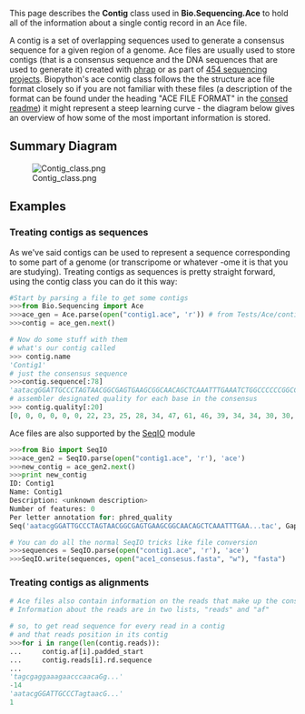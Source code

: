 This page describes the '''Contig''' class used in '''Bio.Sequencing.Ace''' to hold all of the information about a single contig record in an Ace file.

A contig is a set of overlapping sequences used to generate a consensus sequence for a given region of a genome. Ace files are usually used to store contigs (that is a consensus sequence and the DNA sequences that are used to generate it) created with [http://www.phrap.org/phredphrapconsed.html phrap] or as part of [http://en.wikipedia.org/wiki/454_Life_Sciences 454 sequencing projects]. Biopython's ace contig class follows the the structure ace file format closely so if you are not familiar with these files (a description of the format can be found under the heading "ACE FILE FORMAT" in the [http://bozeman.mbt.washington.edu/consed/distributions/README.14.0.txt consed readme]) it might represent a steep learning curve - the diagram below gives an overview of how some of the most important information is stored.


== Summary Diagram ==
[[Image:Contig_class.png|center]]

== Examples ==
===Treating contigs as sequences===

As we've said contigs can be used to represent a sequence corresponding to some part of a genome (or transcripome or whatever -ome it is that you are studying). Treating contigs as sequences is pretty straight forward, using the contig class you can do it this way: 
<source lang=python>
#Start by parsing a file to get some contigs 
>>>from Bio.Sequencing import Ace
>>>ace_gen = Ace.parse(open("contig1.ace", 'r')) # from Tests/Ace/contig1.ace
>>>contig = ace_gen.next()

# Now do some stuff with them
# what's our contig called
>>> contig.name
'Contig1'
# just the consensus sequence
>>>contig.sequence[:78]
'aatacgGGATTGCCCTAGTAACGGCGAGTGAAGCGGCAACAGCTCAAATTTGAAATCTGGCCCCCCGGCCCGAGTTGT'
# assembler designated quality for each base in the consensus
>>> contig.quality[:20]
[0, 0, 0, 0, 0, 0, 22, 23, 25, 28, 34, 47, 61, 46, 39, 34, 34, 30, 30, 31]
</source>

Ace files are also supported by the [[SeqIO]] module 
<source lang=python>
>>>from Bio import SeqIO
>>>ace_gen2 = SeqIO.parse(open("contig1.ace", 'r'), 'ace')
>>>new_contig = ace_gen2.next()
>>>print new_contig
ID: Contig1                                                                                                                                        
Name: Contig1
Description: <unknown description>
Number of features: 0
Per letter annotation for: phred_quality
Seq('aatacgGGATTGCCCTAGTAACGGCGAGTGAAGCGGCAACAGCTCAAATTTGAA...tac', Gapped(DNAAlphabet(), '-'))

# You can do all the normal SeqIO tricks like file conversion
>>>sequences = SeqIO.parse(open("contig1.ace", 'r'), 'ace')
>>>SeqIO.write(sequences, open("ace1_consesus.fasta", "w"), "fasta")

</source>

===Treating contigs as alignments ===
<source lang=python>
# Ace files also contain information on the reads that make up the consensus.
# Information about the reads are in two lists, "reads" and "af"

# so, to get read sequence for every read in a contig
# and that reads position in its contig
>>>for i in range(len(contig.reads)):               
...     contig.af[i].padded_start           
...     contig.reads[i].rd.sequence
...                                
'tagcgaggaaagaacccaacaGg...'
-14  
'aatacgGGATTGCCCTagtaacG...'
1
</source>